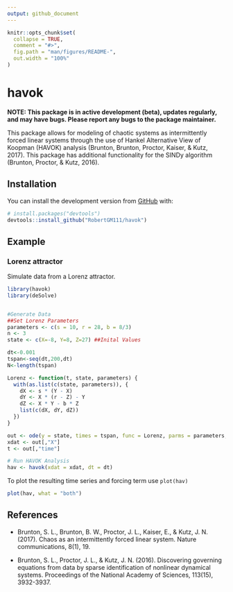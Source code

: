 ```yaml
---
output: github_document
---
```


<!-- README.md is generated from README.Rmd. Please edit that file -->

```r
knitr::opts_chunk$set(
  collapse = TRUE,
  comment = "#>",
  fig.path = "man/figures/README-",
  out.width = "100%"
)
```

# havok

**NOTE: This package is in active development (beta), updates regularly, and may have bugs. Please report any bugs to the package maintainer.**

This package allows for modeling of chaotic systems as intermittently forced linear systems through the use of Hankel Alternative View of Koopman (HAVOK) analysis (Brunton, Brunton, Proctor, Kaiser, & Kutz, 2017). This package has additional functionality for the SINDy algorithm (Brunton, Proctor, & Kutz, 2016).


## Installation

You can install the development version from [GitHub](https://github.com/) with:

``` r
# install.packages("devtools")
devtools::install_github("RobertGM111/havok")
```
<!--
``` r
install.packages("havok")
```
-->

## Example

### Lorenz attractor

Simulate data from a Lorenz attractor.

```r
library(havok)
library(deSolve)


#Generate Data
##Set Lorenz Parameters
parameters <- c(s = 10, r = 28, b = 8/3)
n <- 3
state <- c(X=-8, Y=8, Z=27) ##Inital Values

dt<-0.001
tspan<-seq(dt,200,dt)
N<-length(tspan)

Lorenz <- function(t, state, parameters) {
  with(as.list(c(state, parameters)), {
    dX <- s * (Y - X)
    dY <- X * (r - Z) - Y
    dZ <- X * Y - b * Z
    list(c(dX, dY, dZ))
  })
}

out <- ode(y = state, times = tspan, func = Lorenz, parms = parameters, rtol = 1e-12, atol = 1e-12)
xdat <- out[,"X"]
t <- out[,"time"]

# Run HAVOK Analysis
hav <- havok(xdat = xdat, dt = dt)
```

To plot the resulting time series and forcing term use `plot(hav)`

```r
plot(hav, what = "both")
```


## References

* Brunton, S. L., Brunton, B. W., Proctor, J. L., Kaiser, E., & Kutz, J. N. (2017). Chaos as an intermittently forced linear system. Nature communications, 8(1), 19.

* Brunton, S. L., Proctor, J. L., & Kutz, J. N. (2016). Discovering governing equations from data by sparse identification of nonlinear dynamical systems. Proceedings of the National Academy of Sciences, 113(15), 3932-3937.
